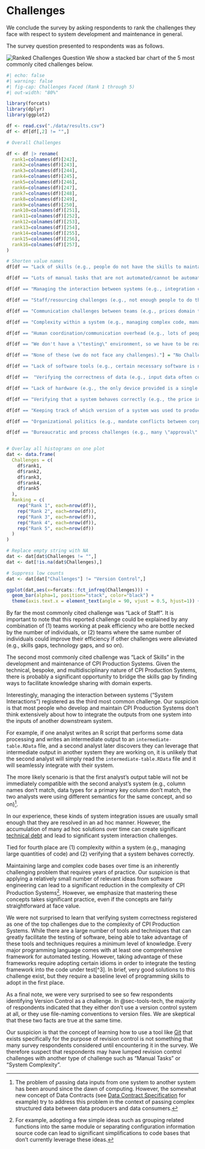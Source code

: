 # Challenges {#sec-challenges}

We conclude the survey by asking respondents to rank the challenges they face with respect to system development and maintenance in general.

The survey question presented to respondents was as follows.

![Ranked Challenges Question](./diagrams/cpi-systems-challenge-question.png)
We show a stacked bar chart of the 5 most commonly cited challenges below.

```r
#| echo: false
#| warning: false
#| fig-cap: Challenges Faced (Rank 1 through 5)
#| out-width: "80%"

library(forcats)
library(dplyr)
library(ggplot2)

df <- read.csv("./data/results.csv")
df <- df[df[,2] != "",]

# Overall Challenges

df <- df |> rename(
  rank1=colnames(df)[242],
  rank2=colnames(df)[243],
  rank3=colnames(df)[244],
  rank4=colnames(df)[245],
  rank5=colnames(df)[246],
  rank6=colnames(df)[247],
  rank7=colnames(df)[248],
  rank8=colnames(df)[249],
  rank9=colnames(df)[250],
  rank10=colnames(df)[251],
  rank11=colnames(df)[252],
  rank12=colnames(df)[253],
  rank13=colnames(df)[254],
  rank14=colnames(df)[255],
  rank15=colnames(df)[256],
  rank16=colnames(df)[257],
)

# Shorten value names
df[df == "Lack of skills (e.g., people do not have the skills to maintain complex systems)."] = "Lack of Skills"

df[df == "Lots of manual tasks that are not automated/cannot be automated (e.g., a person has to manually review system outputs to validate them)."] = "Manual Tasks"

df[df == "Managing the interaction between systems (e.g., integration challenges, passing inputs/outputs between systems)."] = "System Interactions"

df[df == "Staff/resourcing challenges (e.g., not enough people to do the work, all of our time is spent maintaining existing systems, so there is little/no capacity to develop new systems)."] = "Lack of Staff"

df[df == "Communication challenges between teams (e.g., prices domain team struggles to communicate requirements with corporate IT)."] = "Cross-Domain Communication"

df[df == "Complexity within a system (e.g., managing complex code, managing large quantities of code)."] = "System Complexity"

df[df == "Human coordination/communication overhead (e.g., lots of people need to be involved with every decision)."] = "Too Much Coordination"

df[df == "We don't have a \"testing\" environment, so we have to be really confident that our changes are correct before testing them live in our production system."] = "No Testing Environment"

df[df == "None of these (we do not face any challenges)."] = "No Challenges"

df[df == "Lack of software tools (e.g., certain necessary software is not approved by corporate IT, a commercial software product cannot be procured)."] = "Insufficient Software"

df[df ==  "Verifying the correctness of data (e.g., input data often contains mistakes, significant time is spent negotiating error fixes with the data provider)."] = "Validating Data"

df[df == "Lack of hardware (e.g., the only device provided is a single work computer, and this device does not have enough CPU/memory/storage to work with large volumes of data)."] = "Insufficient Hardware"

df[df == "Verifying that a system behaves correctly (e.g., the price index calculation logic is correct)."] = "Verifying Correctness"

df[df == "Keeping track of which version of a system was used to produce a certain version of an output."] = "Version Control"

df[df == "Organizational politics (e.g., mandate conflicts between corporate IT and the prices domain team)."] = "Organizational Politics"

df[df == "Bureaucratic and process challenges (e.g., many \"approval\" steps are required to move work forward)."] = "Bureaucracy Challenges"


# Overlay all histograms on one plot
dat <- data.frame(
  Challenges = c(
    df$rank1,
    df$rank2,
    df$rank3,
    df$rank4,
    df$rank5
  ),
  Ranking = c(
    rep("Rank 1", each=nrow(df)),
    rep("Rank 2", each=nrow(df)),
    rep("Rank 3", each=nrow(df)),
    rep("Rank 4", each=nrow(df)),
    rep("Rank 5", each=nrow(df))
  )
)

# Replace empty string with NA
dat <- dat[dat$Challenges != "",]
dat <- dat[!is.na(dat$Challenges),]

# Suppress low counts
dat <- dat[dat["Challenges"] != "Version Control",]

ggplot(dat,aes(x=forcats::fct_infreq(Challenges))) +
  geom_bar(alpha=1, position="stack", color="black") +
  theme(axis.text.x = element_text(angle = 90, vjust = 0.5, hjust=1)) + labs(title="Challenges Faced (Rank 1 through 5)")
```

By far the most commonly cited challenge was "Lack of Staff". It is important to note that this reported challenge could be explained by any combination of (1) teams working at peak efficiency who are bottle necked by the number of individuals, or (2) teams where the same number of individuals could improve their efficiency if other challenges were alleviated (e.g., skills gaps, technology gaps, and so on).

The second most commonly cited challenge was "Lack of Skills" in the development and maintenance of CPI Production Systems. Given the technical, bespoke, and multidisciplinary nature of CPI Production Systems, there is probably a significant opportunity to bridge the skills gap by finding ways to facilitate knowledge sharing with domain experts.

Interestingly, managing the interaction between systems ("System Interactions") registered as the third most common challenge. Our suspicion is that most people who develop and maintain CPI Production Systems don't think extensively about how to integrate the outputs from one system into the inputs of another downstream system.

For example, if one analyst writes an R script that performs some data processing and writes an intermediate output to an `intermediate-table.RData` file, and a second analyst later discovers they can leverage that intermediate output in another system they are working on, it is unlikely that the second analyst will simply read the `intermediate-table.RData` file and it will seamlessly integrate with their system.

The more likely scenario is that the first analyst's output table will not be immediately compatible with the second analyst's system (e.g., column names don't match, data types for a primary key column don't match, the two analysts were using different semantics for the same concept, and so on)[^1].

In our experience, these kinds of system integration issues are usually small enough that they are resolved in an ad hoc manner. However, the accumulation of many ad hoc solutions over time can create significant [technical debt](https://en.wikipedia.org/wiki/Technical_debt) and lead to significant system interaction challenges.

Tied for fourth place are (1) complexity within a system (e.g., managing large quantities of code) and (2) verifying that a system behaves correctly. 

Maintaining large and complex code bases over time is an inherently challenging problem that requires years of practice. Our suspicion is that applying a relatively small number of relevant ideas from software engineering can lead to a significant reduction in the complexity of CPI Production Systems[^2]. However, we emphasize that mastering these concepts takes significant practice, even if the concepts are fairly straightforward at face value.

We were not surprised to learn that verifying system correctness registered as one of the top challenges due to the complexity of CPI Production Systems. While there are a large number of tools and techniques that can greatly facilitate the testing of software, being able to take advantage of these tools and techniques requires a minimum level of knowledge. Every major programming language comes with at least one comprehensive framework for automated testing. However, taking advantage of these frameworks require adopting certain idioms in order to integrate the testing framework into the code under test[^3]. In brief, very good solutions to this challenge exist, but they require a baseline level of programming skills to adopt in the first place.

As a final note, we were very surprised to see so few respondents identifying Version Control as a challenge. In @sec-tools-tech, the majority of respondents indicated that they either don't use a version control system at all, or they use file-naming conventions to version files. We are skeptical that these two facts are true at the same time.

Our suspicion is that the concept of learning how to use a tool like [Git](https://git-scm.com/) that exists specifically for the purpose of revision control is not something that many survey respondents considered until encountering it in the survey. We therefore suspect that respondents may have lumped revision control challenges with another type of challenge such as "Manual Tasks" or "System Complexity".

[^1]: The problem of passing data inputs from one system to another system has been around since the dawn of computing. However, the somewhat new concept of Data Contracts (see [Data Contract Specification](https://datacontract.com/) for example) try to address this problem in the context of passing complex structured data between data producers and data consumers.

[^2]: For example, adopting a few simple ideas such as grouping related functions into the same module or separating configuration information source code can lead to significant simplifications to code bases that don't currently leverage these ideas.

[^4]: For example, a 1,000 line Python script that performs multiple operations on a [Pandas](https://pandas.pydata.org/) data frame entirely in the global scope will not integrate nicely with a testing framework like [PyTest](https://docs.pytest.org/en/stable/). This is because there is no straightforward way to identify and group a section of the code to be run in a test. 